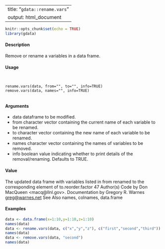 
---
title: "``gdata::rename.vars``"
output: html_document
---
  
```r
knitr::opts_chunk$set(echo = TRUE)
library(gdata)
```


#### Description

Remove or rename a variables in a data frame.

#### Usage
<pre><code>

rename.vars(data, from="", to="", info=TRUE)
remove.vars(data, names="", info=TRUE)

</code></pre>
#### Arguments

* data dataframe to be modified.
* from character vector containing the current name of each variable to be renamed.
* to character vector containing the new name of each variable to be renamed.
* names character vector containing the names of variables to be removed.
* info boolean value indicating whether to print details of the removal/renaming. Defaults to TRUE.

#### Value

The updated data frame with variables listed in from renamed to the corresponding element of to.reorder.factor
47
Author(s)
Code by Don MacQueen <macq\@llnl.gov>. Documentation by Gregory R. Warnes <greg@warnes.net>
See Also
names, colnames, data.frame

#### Examples
```r

data <- data.frame(x=1:10,y=1:10,z=1:10)
names(data)
data <- rename.vars(data, c("x","y","z"), c("first","second","third"))
names(data)
data <- remove.vars(data, "second")
names(data)
```


         
